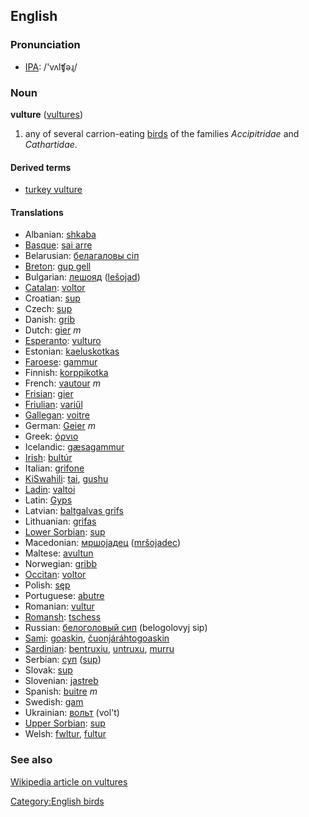 ==English==
=== Pronunciation ===
*[[w:IPA|IPA]]: /'vʌlʧəɻ/

=== Noun ===
'''vulture''' ([[vultures]])

# any of several carrion-eating [[bird]]s of the families ''Accipitridae'' and ''Cathartidae''.

====Derived terms====
*[[turkey vulture]]

==== Translations ====
*Albanian: [[shkaba]]
*[[Basque]]: [[sai arre]]
*Belarusian: [[белагаловы сіп]]
*[[Breton]]: [[gup gell]]
*Bulgarian: [[лешояд]] ([[lešojad]])
*[[Catalan]]: [[voltor]]
*Croatian: [[sup]]
*Czech: [[sup]]
*Danish: [[grib]]
*Dutch: [[gier]] ''m''
*[[Esperanto]]: [[vulturo]]
*Estonian: [[kaeluskotkas]]
*[[Faroese]]: [[gammur]]
*Finnish: [[korppikotka]]
*French: [[vautour]] ''m''
*[[Frisian]]: [[gier]]
*[[Friulian]]: [[variűl]]
*[[Gallegan]]: [[voitre]]
*German: [[Geier]] ''m''
*Greek: [[όρνιο]]
*Icelandic: [[gæsagammur]]
*[[Irish]]: [[bultúr]]
*Italian: [[grifone]]
*[[KiSwahili]]: [[tai]], [[gushu]]
*[[Ladin]]: [[valtoi]]
*Latin: [[Gyps]]
*Latvian: [[baltgalvas grifs]]
*Lithuanian: [[grifas]]
*[[Lower Sorbian]]: [[sup]]
*Macedonian: [[мршоjадец]] ([[mršojadec]])
*Maltese: [[avultun]]
*Norwegian: [[gribb]]
*[[Occitan]]: [[voltor]]
*Polish: [[sęp]]
*Portuguese: [[abutre]]
*Romanian: [[vultur]]
*[[Romansh]]: [[tschess]]
*Russian: [[белоголовый сип]] (belogolovyj sip)
*[[Sami]]: [[goaskin]], [[čuonjáráhtogoaskin]]
*[[Sardinian]]: [[bentruxiu]], [[untruxu]], [[murru]]
*Serbian: [[суп]] ([[sup]])
*Slovak: [[sup]]
*Slovenian: [[jastreb]]
*Spanish: [[buitre]] ''m''
*Swedish: [[gam]]
*Ukrainian: [[вольт]] (vol't)
*[[Upper Sorbian]]: [[sup]]
*Welsh: [[fwltur]], [[fultur]]

===See also===
[[w:vulture|Wikipedia article on vultures]]

[[Category:English birds]]